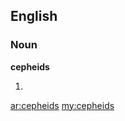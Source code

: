==English==

===Noun===
'''cepheids'''

# {{plural of|[[cepheid]]}}

[[ar:cepheids]]
[[my:cepheids]]